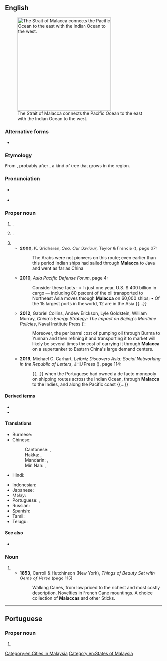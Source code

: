 {{also|malacca}}
==English==
{{wikipedia}}
[[Image:Strait of malacca.jpg|thumb|right|300px|The Strait of Malacca connects the Pacific Ocean to the east with the Indian Ocean to the west.]]

===Alternative forms===
* {{l|en|Melaka}}

===Etymology===
From {{bor|en|ms|Melaka}}, probably after {{m|ms|melaka}}, a kind of tree that grows in the region.

===Pronunciation===
* {{a|Malaysia}} {{IPA|en|/məˈlaka/|/məˈlakə/}}
* {{a|UK}} {{IPA|en|/məˈlækə/}}

===Proper noun===
{{en-proper noun}}

# {{place|en|A state in western <<c/Malaysia>>}}.
# {{place|en|capital city|state:Suf/Malacca|c/Malaysia}}.
# {{short for|en|Strait of Malacca}}
#* '''2000''', K. Sridharan, ''Sea: Our Saviour'', Taylor & Francis ({{ISBN|9788122412451}}), page 67:
#*: The Arabs were not pioneers on this route; even earlier than this period Indian ships had sailed through '''Malacca''' to Java and went as far as China.
#* '''2010''', ''Asia Pacific Defense Forum'', page 4:
#*: Consider these facts : • In just one year, U.S. $ 400 billion in cargo — including 80 percent of the oil transported to Northeast Asia moves through '''Malacca''' on 60,000 ships; • Of the 15 largest ports in the world, 12 are in the Asia {{...}}
#* '''2012''', Gabriel Collins, Andew Erickson, Lyle Goldstein, William Murray, ''China's Energy Strategy: The Impact on Bejing's Maritime Policies'', Naval Institute Press ({{ISBN|9781612511511}}):
#*: Moreover, the per barrel cost of pumping oil through Burma to Yunnan and then refining it and transporting it to market will likely be several times the cost of carrying it through '''Malacca''' on a supertanker to Eastern China&#39;s large demand centers.
#* '''2019''', Michael C. Carhart, ''Leibniz Discovers Asia: Social Networking in the Republic of Letters'', JHU Press ({{ISBN|9781421427546}}), page 114:
#*: {{...}} when the Portuguese had owned a de facto monopoly on shipping routes across the Indian Ocean, through '''Malacca''' to the Indies, and along the Pacific coast&nbsp;{{...}}

====Derived terms====
* {{l|en|Malacca cane}}
* {{l|en|Strait of Malacca}}

====Translations====
{{trans-top|state in Malaysia}}
* Burmese: {{t+|my|မာလကာ}}
* Chinese:
*: Cantonese: {{t|yue|馬六甲}}, {{t|yue|马六甲|tr=maa5 luk6 gaap3}}
*: Hakka: {{t|hak|馬六甲}}, {{t|hak|马六甲|tr=Mâ-liuk-kap}}
*: Mandarin: {{t+|cmn|馬六甲}}, {{t+|cmn|马六甲|tr=Mǎliùjiǎ}}
*: Min Nan: {{t|nan|馬六甲}}, {{t|nan|马六甲|tr=Má-la̍k-kah}}
* Hindi: {{t|hi|मलक्का}}
{{trans-mid}}
* Indonesian: {{t+|id|Melaka}}
* Japanese: {{t|ja|マラッカ|tr=Marakka}}
* Malay: {{t|ms|Melaka}}
* Portuguese: {{t|pt|Malaca|f}}, {{t|pt|Málaca|f}}
* Russian: {{t+|ru|Мала́кка|f}}
* Spanish: {{t|es|Malaca|f}}
* Tamil: {{t|ta|மலாக்கா}}
* Telugu: {{t|te|మలక్కా}}
{{trans-bottom}}

====See also====
* {{q|not to be confused with}} {{l|en|Molucca}}

===Noun===
{{en-noun}}

# {{short for|en|Malacca cane}}
#* '''1853''', Carroll & Hutchinson (New York), ''Things of Beauty Set with Gems of Verse'' (page 115)
#*: Walking Canes, from low priced to the richest and most costly description. Novelties in French Cane mountings. A choice collection of '''Malaccas''' and other Sticks.

[[Category:en:Cities in Malaysia]]
[[Category:en:States of Malaysia]]

----

==Portuguese==

===Proper noun===
{{pt-proper noun|f}}

# {{alternative spelling of|pt|Malaca}}